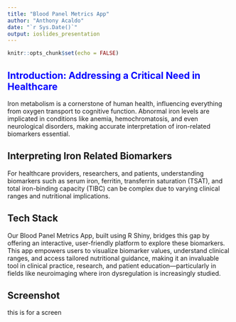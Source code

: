 ---
title: "Blood Panel Metrics App"
author: "Anthony Acaldo"
date: "`r Sys.Date()`"
output: ioslides_presentation
---

```{r setup, include=FALSE}
knitr::opts_chunk$set(echo = FALSE)
```


## <span style="color:blue">Introduction: Addressing a Critical Need in Healthcare</span>


Iron metabolism is a cornerstone of human health, influencing everything from oxygen transport to cognitive function. Abnormal iron levels are implicated in conditions like anemia, hemochromatosis, and even neurological disorders, making accurate interpretation of iron-related biomarkers essential. 

## Interpreting Iron Related Biomarkers

For healthcare providers, researchers, and patients, understanding biomarkers such as serum iron, ferritin, transferrin saturation (TSAT), and total iron-binding capacity (TIBC) can be complex due to varying clinical ranges and nutritional implications. 

## Tech Stack 

Our Blood Panel Metrics App, built using R Shiny, bridges this gap by offering an interactive, user-friendly platform to explore these biomarkers. This app empowers users to visualize biomarker values, understand clinical ranges, and access tailored nutritional guidance, making it an invaluable tool in clinical practice, research, and patient education—particularly in fields like neuroimaging where iron dysregulation is increasingly studied.

## Screenshot

this is for a screen




